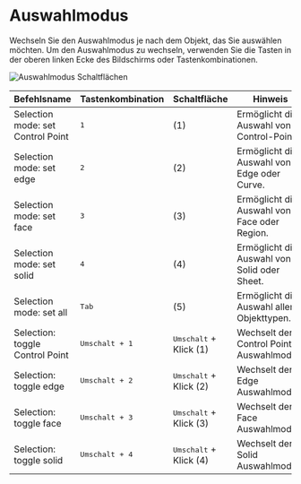 # Auswahlmodus

Wechseln Sie den Auswahlmodus je nach dem Objekt, das Sie auswählen möchten.
Um den Auswahlmodus zu wechseln, verwenden Sie die Tasten in der oberen linken Ecke des Bildschirms oder Tastenkombinationen.

![Auswahlmodus Schaltflächen](/img/selection-mode-buttons.png)

| Befehlsname                         | Tastenkombination       | Schaltfläche                   | Hinweis                                                    |
| ----------------------------------- | ----------------------- | ------------------------------ | ---------------------------------------------------------- |
| Selection mode: set Control Point   | <kbd>1</kbd>            | (1)                            | Ermöglicht die Auswahl von Control-Point.                  |
| Selection mode: set edge            | <kbd>2</kbd>            | (2)                            | Ermöglicht die Auswahl von Edge oder Curve.                |
| Selection mode: set face            | <kbd>3</kbd>            | (3)                            | Ermöglicht die Auswahl von Face oder Region.               |
| Selection mode: set solid           | <kbd>4</kbd>            | (4)                            | Ermöglicht die Auswahl von Solid oder Sheet.               |
| Selection mode: set all             | <kbd>Tab</kbd>          | (5)                            | Ermöglicht die Auswahl aller Objekttypen.                  |
| Selection: toggle Control Point     | <kbd>Umschalt + 1</kbd> | <kbd>Umschalt</kbd> + Klick (1)| Wechselt den Control Point Auswahlmodus.                   |
| Selection: toggle edge              | <kbd>Umschalt + 2</kbd> | <kbd>Umschalt</kbd> + Klick (2)| Wechselt den Edge Auswahlmodus.                            |
| Selection: toggle face              | <kbd>Umschalt + 3</kbd> | <kbd>Umschalt</kbd> + Klick (3)| Wechselt den Face Auswahlmodus.                            |
| Selection: toggle solid             | <kbd>Umschalt + 4</kbd> | <kbd>Umschalt</kbd> + Klick (4)| Wechselt den Solid Auswahlmodus.                           |
